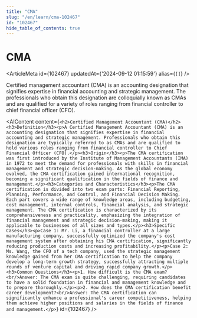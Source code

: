 ```yaml
---
title: "CMA"
slug: "/en/learn/cma-102467"
id: "102467"
hide_table_of_contents: true
---
```



# CMA

<ArticleMeta id={102467} updatedAt={'2024-09-12 01:15:59'} alias={`[]`} />
<div className='border-solid border-b border-t-0 my-4 border-[var(--ifm-color-gray-300)]' />

Certified management accountant (CMA) is an accounting designation that signifies expertise in financial accounting and strategic management. The professionals who obtain this designation are colloquially known as CMAs and are qualified for a variety of roles ranging from financial controller to chief financial officer (CFO).

<AIContent content={`<h2>Certified Management Accountant (CMA)</h2><h3>Definition</h3><p>A Certified Management Accountant (CMA) is an accounting designation that signifies expertise in financial accounting and strategic management. Professionals who obtain this designation are typically referred to as CMAs and are qualified to hold various roles ranging from financial controller to Chief Financial Officer (CFO).</p><h3>Origin</h3><p>The CMA certification was first introduced by the Institute of Management Accountants (IMA) in 1972 to meet the demand for professionals with skills in financial management and strategic decision-making. As the global economy evolved, the CMA certification gained international recognition, becoming a significant qualification in the fields of finance and management.</p><h3>Categories and Characteristics</h3><p>The CMA certification is divided into two exam parts: Financial Reporting, Planning, Performance, and Control, and Financial Decision Making. Each part covers a wide range of knowledge areas, including budgeting, cost management, internal controls, financial analysis, and strategic management. The CMA certification is characterized by its comprehensiveness and practicality, emphasizing the integration of financial management and strategic decision-making, making it applicable to businesses of all sizes and types.</p><h3>Specific Cases</h3><p>Case 1: Mr. Li, a financial controller at a large manufacturing company, successfully optimized the company's cost management system after obtaining his CMA certification, significantly reducing production costs and increasing profitability.</p><p>Case 2: Ms. Wang, the CFO of a tech company, used the strategic management knowledge gained from her CMA certification to help the company develop a long-term growth strategy, successfully attracting multiple rounds of venture capital and driving rapid company growth.</p><h3>Common Questions</h3><p>1. How difficult is the CMA exam?<br/>Answer: The CMA exam is quite challenging, requiring candidates to have a solid foundation in financial and management knowledge and to prepare thoroughly.</p><p>2. How does the CMA certification benefit career development?<br/>Answer: The CMA certification can significantly enhance a professional's career competitiveness, helping them achieve higher positions and salaries in the fields of finance and management.</p>`} id={102467} />
